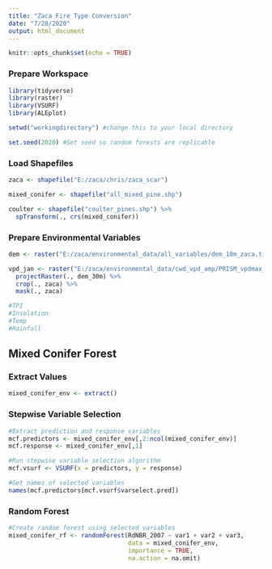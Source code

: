 ```yaml
---
title: "Zaca Fire Type Conversion"
date: "7/28/2020"
output: html_document
---
```


```r
knitr::opts_chunk$set(echo = TRUE)
```

### Prepare Workspace

```r

library(tidyverse)
library(raster)
library(VSURF)
library(ALEplot)

setwd("workingdirectory") #change this to your local directory

set.seed(2020) #Set seed so random forests are replicable

```

### Load Shapefiles

```r

zaca <- shapefile("E:/zaca/chris/zaca_scar")

mixed_conifer <- shapefile("all_mixed_pine.shp")

coulter <- shapefile("coulter_pines.shp") %>% 
  spTransform(., crs(mixed_conifer))

```

### Prepare Environmental Variables

```r

dem <- raster("E:/zaca/environmental_data/all_variables/dem_10m_zaca.tif")

vpd_jan <- raster("E:/zaca/environmental_data/cwd_vpd_amp/PRISM_vpdmax_30yr_normal_800mM2_01_asc/PRISM_vpdmax_30yr_normal_800mM2_01_asc.asc") %>% 
  projectRaster(., dem_30m) %>% 
  crop(., zaca) %>% 
  mask(., zaca)

#TPI
#Insolation
#Temp
#Rainfall

```

## Mixed Conifer Forest

### Extract Values

```r

mixed_conifer_env <- extract()

```

### Stepwise Variable Selection

```r

#Extract prediction and response variables
mcf.predictors <- mixed_conifer_env[,2:ncol(mixed_conifer_env)]
mcf.response <- mixed_conifer_env[,1]

#Run stepwise variable selection algorithm
mcf.vsurf <- VSURF(x = predictors, y = response)

#Get names of selected variables
names(mcf.predictors[mcf.vsurf$varselect.pred])

```

### Random Forest

```r

#Create random forest using selected variables
mixed_conifer_rf <- randomForest(RdNBR_2007 ~ var1 + var2 + var3, 
                                 data = mixed_conifer_env, 
                                 importance = TRUE, 
                                 na.action = na.omit)

```

